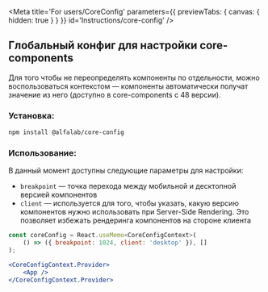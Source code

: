 
<Meta
    title='For users/CoreConfig'
    parameters={{ previewTabs: { canvas: { hidden: true } } }}
    id='Instructions/core-config'
/>

## Глобальный конфиг для настройки core-components

Для того чтобы не переопределять компоненты по отдельности, можно воспользоваться контекстом — компоненты автоматически получат значение из него (доступно в core-components с 48 версии).

### Установка:
```bash
npm install @alfalab/core-config
```

### Использование:

В данный момент доступны следующие параметры для настройки:

- `breakpoint` — точка перехода между мобильной и десктопной версией компонентов
- `client` — используется для того, чтобы указать, какую версию компонентов нужно использовать при Server-Side Rendering. Это позволяет избежать рендеринга компонентов на стороне клиента

```jsx
const coreConfig = React.useMemo<CoreConfigContext>(
    () => ({ breakpoint: 1024, client: 'desktop' }), []
);

<CoreConfigContext.Provider>
    <App />
</CoreConfigContext.Provider>
```

